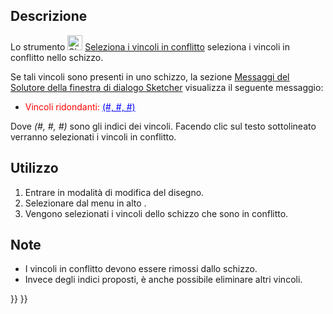 <languages/>

<div class="mw-translate-fuzzy">
{{Docnav/it
|[[Sketcher_SelectRedundantConstraints/it|Seleziona i vincoli ridondanti]]
|[[Sketcher_RestoreInternalAlignmentGeometry/it|Mostra o Nascondi la geometria interna]]
|[[Sketcher_Workbench/it|Sketcher]]
|IconL=Sketcher_SelectRedundantConstraints.svg
|IconR=Sketcher_RestoreInternalAlignmentGeometry.svg
|IconC=Workbench_Sketcher.svg
}}
</div>

<div class="mw-translate-fuzzy">
{{GuiCommand/it
|Name=Sketcher SelectConflictingConstraints
|Name/it=Seleziona i vincoli in conflitto
|MenuLocation=Schizzo → Strumenti → Seleziona i vincoli in conflitto
|Workbenches=[[Sketcher_Workbench/it|Sketcher]]
|Shortcut={{KEY|Z}} {{KEY|P}} {{KEY|C}}
|Version=0.15
}}
</div>

<span id="Description"></span>
==Descrizione==

Lo strumento [[Image:Sketcher_SelectConflictingConstraints.svg|24px]] [[Sketcher_SelectConflictingConstraints/it|Seleziona i vincoli in conflitto]] seleziona i vincoli in conflitto nello schizzo.

Se tali vincoli sono presenti in uno schizzo, la sezione [[Sketcher_Dialog/it#Solver_messages|Messaggi del Solutore della finestra di dialogo Sketcher]] visualizza il seguente messaggio:
* <span style="color:red;">Vincoli ridondanti: </span><span style="color:blue;text-decoration:underline;">(#, #, #)</span>
Dove ''(#, #, #)'' sono gli indici dei vincoli. Facendo clic sul testo sottolineato verranno selezionati i vincoli in conflitto.

<span id="Usage"></span>
==Utilizzo==

<div class="mw-translate-fuzzy">
#Entrare in modalità di modifica del disegno.
#Selezionare dal menu in alto {{MenuCommand|Schizzo → Strumenti → [[File:Sketcher_SelectConflictingConstraints.svg|16px]] Seleziona i vincoli in conflitto}}.
#Vengono selezionati i vincoli dello schizzo che sono in conflitto.
</div>

<span id="Notes"></span>
==Note==

* I vincoli in conflitto devono essere rimossi dallo schizzo.
* Invece degli indici proposti, è anche possibile eliminare altri vincoli.


<div class="mw-translate-fuzzy">
{{Docnav/it
|[[Sketcher_SelectRedundantConstraints/it|Seleziona i vincoli ridondanti]]
|[[Sketcher_RestoreInternalAlignmentGeometry/it|Mostra o Nascondi la geometria interna]]
|[[Sketcher_Workbench/it|Sketcher]]
|IconL=Sketcher_SelectRedundantConstraints.svg
|IconR=Sketcher_RestoreInternalAlignmentGeometry.svg
|IconC=Workbench_Sketcher.svg
}}
</div>

{{Sketcher_Tools_navi{{#translation:}}}}
{{Userdocnavi{{#translation:}}}}